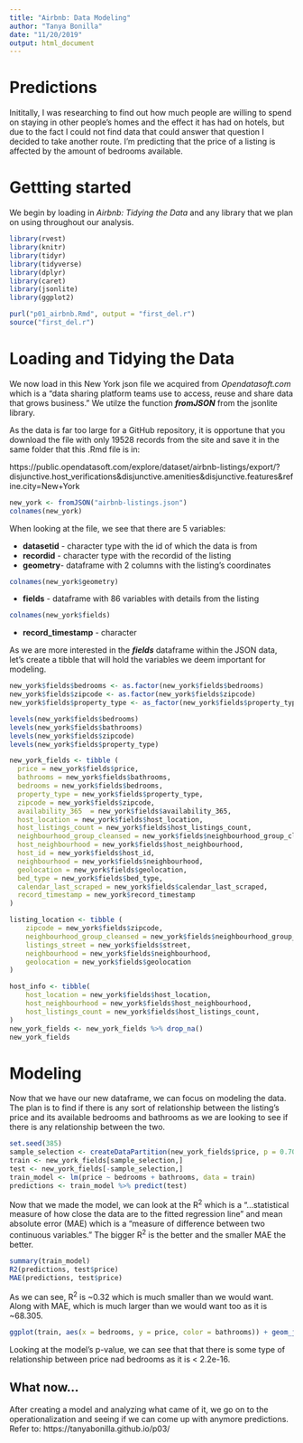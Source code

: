 ```yaml
---
title: "Airbnb: Data Modeling"
author: "Tanya Bonilla"
date: "11/20/2019"
output: html_document
---
```


# Predictions


Inititally, I was researching to find out how much people are willing to spend on staying in other people's homes and the effect it has had on hotels, but due to the fact I could not find data that could answer that question I decided to take another route. I'm predicting that the price of a listing is affected by the amount of bedrooms available. 

# Gettting started

We begin by loading in *Airbnb: Tidying the Data* and any library that we plan on using throughout our analysis.
```r
library(rvest)
library(knitr)
library(tidyr)
library(tidyverse)
library(dplyr)
library(caret)
library(jsonlite)
library(ggplot2)

purl("p01_airbnb.Rmd", output = "first_del.r")
source("first_del.r")
```

# Loading and Tidying the Data

We now load in this New York json file we acquired from *Opendatasoft.com* which is a "data sharing platform teams use to access, reuse and share data that grows business." We utilze the function ***fromJSON*** from the jsonlite library. 

As the data is far too large for a GitHub repository, it is opportune that you download the file with only 19528 records from the site and save it in the same folder that this .Rmd file is in:

https://public.opendatasoft.com/explore/dataset/airbnb-listings/export/?disjunctive.host_verifications&disjunctive.amenities&disjunctive.features&refine.city=New+York

```r
new_york <- fromJSON("airbnb-listings.json")
colnames(new_york)
```

When looking at the file, we see that there are 5 variables:

* **datasetid** - character type with the id of which the data is from
* **recordid** - character type with the recordid of the listing 
* **geometry**- dataframe with 2 columns with the listing's coordinates
```r
colnames(new_york$geometry)
```
* **fields** - dataframe with 86 variables with details from the listing
```r
colnames(new_york$fields)
```
+ **record_timestamp** - character 

As we are more interested in the ***fields*** dataframe within the JSON data, let's create a tibble that will hold the variables we deem important for modeling. 
```r
new_york$fields$bedrooms <- as.factor(new_york$fields$bedrooms)
new_york$fields$zipcode <- as.factor(new_york$fields$zipcode)
new_york$fields$property_type <- as_factor(new_york$fields$property_type)

levels(new_york$fields$bedrooms)
levels(new_york$fields$bathrooms)
levels(new_york$fields$zipcode)
levels(new_york$fields$property_type)

new_york_fields <- tibble ( 
  price = new_york$fields$price,
  bathrooms = new_york$fields$bathrooms,
  bedrooms = new_york$fields$bedrooms,
  property_type = new_york$fields$property_type,
  zipcode = new_york$fields$zipcode,
  availability_365  = new_york$fields$availability_365,
  host_location = new_york$fields$host_location,
  host_listings_count = new_york$fields$host_listings_count,
  neighbourhood_group_cleansed = new_york$fields$neighbourhood_group_cleansed,
  host_neighbourhood = new_york$fields$host_neighbourhood,
  host_id = new_york$fields$host_id,
  neighbourhood = new_york$fields$neighbourhood,
  geolocation = new_york$fields$geolocation,
  bed_type = new_york$fields$bed_type,
  calendar_last_scraped = new_york$fields$calendar_last_scraped,
  record_timestamp = new_york$record_timestamp
)

listing_location <- tibble (
    zipcode = new_york$fields$zipcode,
    neighbourhood_group_cleansed = new_york$fields$neighbourhood_group_cleansed,
    listings_street = new_york$fields$street,
    neighbourhood = new_york$fields$neighbourhood,
    geolocation = new_york$fields$geolocation
)

host_info <- tibble(
    host_location = new_york$fields$host_location,
    host_neighbourhood = new_york$fields$host_neighbourhood,
    host_listings_count = new_york$fields$host_listings_count,
)
new_york_fields <- new_york_fields %>% drop_na()
new_york_fields
```
# Modeling

Now that we have our new dataframe, we can focus on modeling the data. The plan is to find if there is any sort of relationship between the listing's price and its available bedrooms and bathrooms as we are looking to see if there is any relationship between the two. 

```r

set.seed(385)
sample_selection <- createDataPartition(new_york_fields$price, p = 0.70, list = FALSE)
train <- new_york_fields[sample_selection,]
test <- new_york_fields[-sample_selection,]
train_model <- lm(price ~ bedrooms + bathrooms, data = train)
predictions <- train_model %>% predict(test)
```

Now that we made the model, we can look at the R^2^ which is a "...statistical measure of how close the data are to the fitted regression line" and mean absolute error (MAE) which is a "measure of difference between two continuous variables." The bigger R^2^ is the better and the smaller MAE the better.
```r
summary(train_model)
R2(predictions, test$price)
MAE(predictions, test$price)
```
As we can see, R^2^ is ~0.32 which is much smaller than we would want. Along with MAE, which is much larger than we would want too as it is ~68.305. 

```r
ggplot(train, aes(x = bedrooms, y = price, color = bathrooms)) + geom_jitter() + geom_smooth(method = lm)
```

Looking at the model's p-value, we can see that that there is some type of relationship between price nad bedrooms as it is < 2.2e-16.

## What now...
  After creating a model and analyzing what came of it, we go on to the operationalization and seeing if we can come up with anymore predictions. 
  Refer to:
    https://tanyabonilla.github.io/p03/